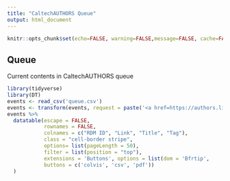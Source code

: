 ```yaml
---
title: "CaltechAUTHORS Queue"
output: html_document
---
```


```r
knitr::opts_chunk$set(echo=FALSE, warning=FALSE,message=FALSE, cache=FALSE)
```

## Queue

Current contents in CaltechAUTHORS queue


```r
library(tidyverse)
library(DT)
events <- read_csv('queue.csv')
events <- transform(events, request = paste('<a href=https://authors.library.caltech.edu//communities/caltechauthors/requests/',request,'>',request,'</a>',sep=""))
events %>%
  datatable(escape = FALSE,
            rownames = FALSE, 
            colnames = c("RDM ID", "Link", "Title", "Tag"),
            class = "cell-border stripe", 
            options= list(pageLength = 50),
            filter = list(position = "top"),
            extensions = 'Buttons', options = list(dom = 'Bfrtip',
            buttons = c('colvis', 'csv', 'pdf'))
  )

```

